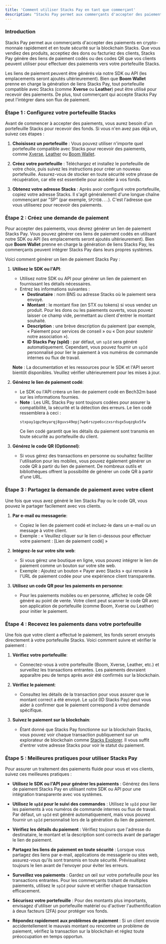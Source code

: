 ```yaml
---
title: 'Comment utiliser Stacks Pay en tant que commerçant'
description: "Stacks Pay permet aux commerçants d'accepter des paiements en crypto-monnaie rapidement et en toute sécurité sur la blockchain Stacks."
---
```


### **Introduction**

Stacks Pay permet aux commerçants d'accepter des paiements en crypto-monnaie rapidement et en toute sécurité sur la blockchain Stacks. Que vous vendiez des produits, acceptiez des dons ou facturiez des clients, Stacks Pay génère des liens de paiement codés ou des codes QR que vos clients peuvent utiliser pour effectuer des paiements vers votre portefeuille Stacks.

Les liens de paiement peuvent être générés via notre SDK ou API (les emplacements seront ajoutés ultérieurement). Bien que **Boom Wallet** prenne en charge la génération de liens Stacks Pay, tout portefeuille compatible avec Stacks (comme **Xverse** ou **Leather**) peut être utilisé pour recevoir des paiements. De plus, tout commerçant qui accepte Stacks Pay peut l'intégrer dans son flux de paiement.

### **Étape 1 : Configurez votre portefeuille Stacks**

Avant de commencer à accepter des paiements, vous aurez besoin d'un portefeuille Stacks pour recevoir des fonds. Si vous n'en avez pas déjà un, suivez ces étapes :

1. **Choisissez un portefeuille** : Vous pouvez utiliser n'importe quel portefeuille compatible avec Stacks pour recevoir des paiements, comme [Xverse](https://www.xverse.app/), [Leather](https://leather.io/) ou [Boom Wallet](https://www.boomwallet.app).

2. **Créez votre portefeuille** : Téléchargez et installez le portefeuille de votre choix, puis suivez les instructions pour créer un nouveau portefeuille. Assurez-vous de stocker en toute sécurité votre phrase de récupération, car elle est essentielle pour accéder à vos fonds.

3. **Obtenez votre adresse Stacks** : Après avoir configuré votre portefeuille, copiez votre adresse Stacks. Il s'agit généralement d'une longue chaîne commençant par "SP" (par exemple, `SP2YDB...`). C'est l'adresse que vous utiliserez pour recevoir des paiements.

### **Étape 2 : Créez une demande de paiement**

Pour accepter des paiements, vous devrez générer un lien de paiement Stacks Pay. Vous pouvez générer ces liens de paiement codés en utilisant notre SDK ou API (les emplacements seront ajoutés ultérieurement). Bien que **Boom Wallet** prenne en charge la génération de liens Stacks Pay, les commerçants peuvent intégrer Stacks Pay dans leurs propres systèmes.

Voici comment générer un lien de paiement Stacks Pay :

1. **Utilisez le SDK ou l'API**:
   - Utilisez notre SDK ou API pour générer un lien de paiement en fournissant les détails nécessaires.
   - Entrez les informations suivantes :
     - **Destinataire** : nom BNS ou adresse Stacks où le paiement sera envoyé.
     - **Montant** : le montant fixe (en STX ou tokens) si vous vendez un produit. Pour les dons ou les paiements ouverts, vous pouvez laisser ce champ vide, permettant au client d'entrer le montant souhaité.
     - **Description** : une brève description du paiement (par exemple, « Paiement pour services de conseil » ou « Don pour soutenir notre association »).
     - **ID Stacks Pay (spId)** : par défaut, un `spId` sera généré automatiquement. Cependant, vous pouvez fournir un `spId` personnalisé pour lier le paiement à vos numéros de commande internes ou flux de travail.

   **Note** : La documentation et les ressources pour le SDK et l'API seront bientôt disponibles. Veuillez vérifier ultérieurement pour les mises à jour.

2. **Générez le lien de paiement codé**:
   - Le SDK ou l'API créera un lien de paiement codé en Bech32m basé sur les informations fournies.
   - **Note** : Les URL Stacks Pay sont toujours codées pour assurer la compatibilité, la sécurité et la détection des erreurs. Le lien codé ressemblera à ceci :
     ```
     stxpay1qpz9eyarqj8guvs49epj7wp6rszpe6sczxsrdsgx5uqzgkx5fw
     ```
     Ce lien codé garantit que les détails du paiement sont transmis en toute sécurité au portefeuille du client.

3. **Générez le code QR (Optionnel)**:
   - Si vous gérez des transactions en personne ou souhaitez faciliter l'utilisation pour les mobiles, vous pouvez également générer un code QR à partir du lien de paiement. De nombreux outils et bibliothèques offrent la possibilité de générer un code QR à partir d'une URL.

### **Étape 3 : Partagez la demande de paiement avec votre client**

Une fois que vous avez généré le lien Stacks Pay ou le code QR, vous pouvez le partager facilement avec vos clients.

1. **Par e-mail ou messagerie**:
   - Copiez le lien de paiement codé et incluez-le dans un e-mail ou un message à votre client.
   - Exemple : « Veuillez cliquer sur le lien ci-dessous pour effectuer votre paiement : [Lien de paiement codé] »

2. **Intégrez-le sur votre site web**:
   - Si vous gérez une boutique en ligne, vous pouvez intégrer le lien de paiement comme un bouton sur votre site web.
   - Exemple : Ajoutez un bouton « Payer avec Stacks » qui renvoie à l'URL de paiement codée pour une expérience client transparente.

3. **Utilisez un code QR pour les paiements en personne**:
   - Pour les paiements mobiles ou en personne, affichez le code QR généré au point de vente. Votre client peut scanner le code QR avec son application de portefeuille (comme Boom, Xverse ou Leather) pour initier le paiement.

### **Étape 4 : Recevez les paiements dans votre portefeuille**

Une fois que votre client a effectué le paiement, les fonds seront envoyés directement à votre portefeuille Stacks. Voici comment suivre et vérifier le paiement :

1. **Vérifiez votre portefeuille**:
   - Connectez-vous à votre portefeuille (Boom, Xverse, Leather, etc.) et surveillez les transactions entrantes. Les paiements devraient apparaître peu de temps après avoir été confirmés sur la blockchain.

2. **Vérifiez le paiement**:
   - Consultez les détails de la transaction pour vous assurer que le montant correct a été envoyé. Le `spId` (ID Stacks Pay) peut vous aider à confirmer que le paiement correspond à votre demande spécifique.

3. **Suivez le paiement sur la blockchain**:
   - Étant donné que Stacks Pay fonctionne sur la blockchain Stacks, vous pouvez voir chaque transaction publiquement sur un explorateur de blockchain comme [Stacks Explorer](https://explorer.stacks.co). Il vous suffit d'entrer votre adresse Stacks pour voir le statut du paiement.

### **Étape 5 : Meilleures pratiques pour utiliser Stacks Pay**

Pour assurer un traitement des paiements fluide pour vous et vos clients, suivez ces meilleures pratiques :

- **Utilisez le SDK ou l'API pour générer les paiements** : Générez des liens de paiement Stacks Pay en utilisant notre SDK ou API pour une intégration transparente avec vos systèmes.

- **Utilisez le `spId` pour le suivi des commandes** : Utilisez le `spId` pour lier les paiements à vos numéros de commande internes ou flux de travail. Par défaut, un `spId` est généré automatiquement, mais vous pouvez fournir un `spId` personnalisé lors de la génération du lien de paiement.

- **Vérifiez les détails du paiement** : Vérifiez toujours que l'adresse du destinataire, le montant et la description sont corrects avant de partager le lien de paiement.

- **Partagez les liens de paiement en toute sécurité** : Lorsque vous partagez des liens par e-mail, applications de messagerie ou sites web, assurez-vous qu'ils sont transmis en toute sécurité. Prévisualisez toujours le lien avant de l'envoyer pour éviter les erreurs.

- **Surveillez vos paiements** : Gardez un œil sur votre portefeuille pour les transactions entrantes. Pour les commerçants traitant de multiples paiements, utilisez le `spId` pour suivre et vérifier chaque transaction efficacement.

- **Sécurisez votre portefeuille** : Pour des montants plus importants, envisagez d'utiliser un portefeuille matériel ou d'activer l'authentification à deux facteurs (2FA) pour protéger vos fonds.

- **Répondez rapidement aux problèmes de paiement** : Si un client envoie accidentellement le mauvais montant ou rencontre un problème de paiement, vérifiez la transaction sur la blockchain et réglez toute préoccupation en temps opportun.
